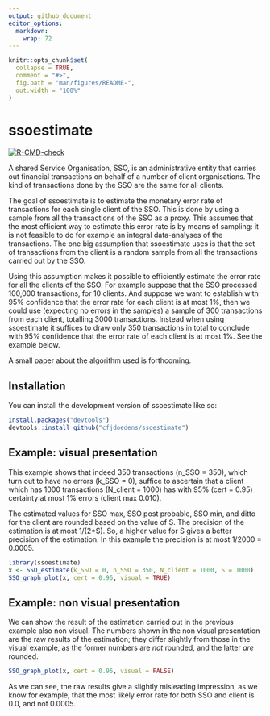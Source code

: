 ```yaml
---
output: github_document
editor_options: 
  markdown: 
    wrap: 72
---
```


<!-- README.md is generated from README.Rmd. Please edit that file -->

```r
knitr::opts_chunk$set(
  collapse = TRUE,
  comment = "#>",
  fig.path = "man/figures/README-",
  out.width = "100%"
)
```

# ssoestimate

<!-- badges: start -->

[![R-CMD-check](https://github.com/cfjdoedens/ssoestimate/actions/workflows/R-CMD-check.yaml/badge.svg)](https://github.com/cfjdoedens/ssoestimate/actions/workflows/R-CMD-check.yaml)

<!-- badges: end -->

A shared Service Organisation, SSO, is an administrative entity that
carries out financial transactions on behalf of a number of client
organisations. The kind of transactions done by the SSO are the same for
all clients.

The goal of ssoestimate is to estimate the monetary error rate of
transactions for each single client of the SSO. This is done by using a
sample from all the transactions of the SSO as a proxy. This assumes
that the most efficient way to estimate this error rate is by means of
sampling: it is not feasible to do for example an integral data-analyses
of the transactions. The one big assumption that ssoestimate uses is
that the set of transactions from the client is a random sample from all
the transactions carried out by the SSO.

Using this assumption makes it possible to efficiently estimate the
error rate for all the clients of the SSO. For example suppose that the
SSO processed 100,000 transactions, for 10 clients. And suppose we want
to establish with 95% confidence that the error rate for each client is
at most 1%, then we could use (expecting no errors in the samples) a
sample of 300 transactions from each client, totalling 3000
transactions. Instead when using ssoestimate it suffices to draw only
350 transactions in total to conclude with 95% confidence that the error
rate of each client is at most 1%. See the example below.

A small paper about the algorithm used is forthcoming.

## Installation

You can install the development version of ssoestimate like so:

``` r
install.packages("devtools")
devtools::install_github("cfjdoedens/ssoestimate")
```

## Example: visual presentation

This example shows that indeed 350 transactions (n_SSO = 350), which
turn out to have no errors (k_SSO = 0), suffice to ascertain that a
client which has 1000 transactions (N_client = 1000) has with 95% (cert
= 0.95) certainty at most 1% errors (client max 0.010).

The estimated values for SSO max, SSO post probable, SSO min, and ditto
for the client are rounded based on the value of S. The precision of the
estimation is at most 1/(2\*S). So, a higher value for S gives a better
precision of the estimation. In this example the precision is at most
1/2000 = 0.0005.

```r
library(ssoestimate)
x <- SSO_estimate(k_SSO = 0, n_SSO = 350, N_client = 1000, S = 1000)
SSO_graph_plot(x, cert = 0.95, visual = TRUE)
```

## Example: non visual presentation

We can show the result of the estimation carried out in the previous example 
also non visual. The numbers
shown in the non visual presentation are the raw results of the
estimation; they differ slightly from those in the visual example, as the
former numbers are _not_ rounded, and the latter _are_ rounded.

```r
SSO_graph_plot(x, cert = 0.95, visual = FALSE)
```
As we can see, the raw results give a slightly misleading impression, as
we know for example, that the most likely error rate for both SSO and client is 0.0,
and not 0.0005.
